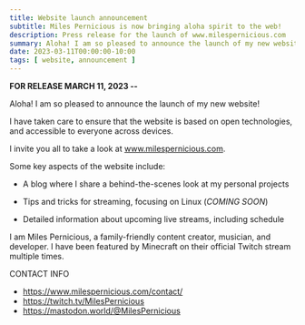 ```yaml
---
title: Website launch announcement
subtitle: Miles Pernicious is now bringing aloha spirit to the web!
description: Press release for the launch of www.milespernicious.com
summary: Aloha! I am so pleased to announce the launch of my new website! I have taken care to ensure that the website would be...
date: 2023-03-11T00:00:00-10:00
tags: [ website, announcement ]
---
```


**FOR RELEASE MARCH 11, 2023 --**

Aloha! I am so pleased to announce the launch of my new website!

I have taken care to ensure that the website is based on open technologies, and accessible to everyone across devices.

I invite you all to take a look at www.milespernicious.com.

Some key aspects of the website include:

* A blog where I share a behind-the-scenes look at my personal projects

* Tips and tricks for streaming, focusing on Linux (*COMING SOON*)

* Detailed information about upcoming live streams, including schedule

I am Miles Pernicious, a family-friendly content creator, musician, and developer. I have been featured by Minecraft on their official Twitch stream multiple times.

CONTACT INFO

* https://www.milespernicious.com/contact/
* https://twitch.tv/MilesPernicious
* https://mastodon.world/@MilesPernicious

